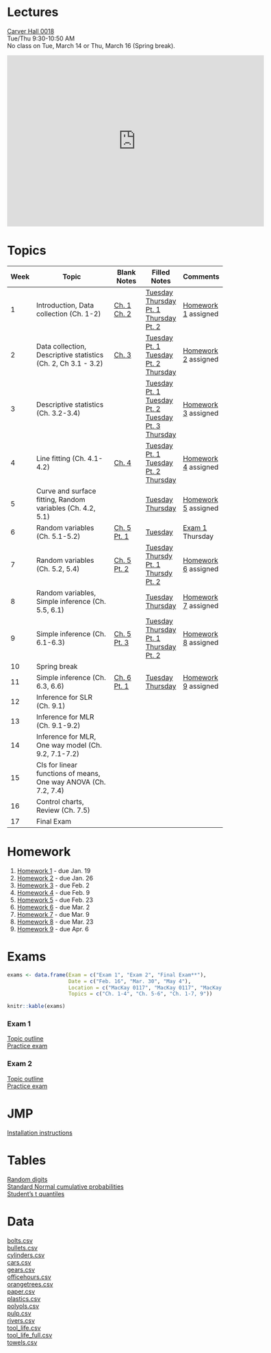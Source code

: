 <br/>

# Lectures

[Carver Hall 0018](http://www.fpm.iastate.edu/roomscheduling/room.asp?room_id=29)  
Tue/Thu 9:30-10:50 AM  
No class on Tue, March 14 or Thu, March 16 (Spring break).   

<iframe src="https://calendar.google.com/calendar/embed?src=iastate.edu_car6h4lm1hgecaiejjuehb3r1c%40group.calendar.google.com&amp;mode=WEEK&amp;height=600&amp;wkst=1&amp;bgcolor=%23FFFFFF&amp;ctz=America%2FChicago" style="border-width:0" width="600" height="400" frameborder="0" scrolling="no"></iframe>

# Topics

Week | Topic | Blank Notes | Filled Notes | Comments
--- | ---------------------- | -------- | -------- | -------- 
1  | Introduction, Data collection (Ch. 1-2) | [Ch. 1](notes/blank/01_introduction.pdf) <br/> [Ch. 2](notes/blank/02_collection.pdf)| [Tuesday](notes/filled/2017_01_10_01.pdf) <br/> [Thursday Pt. 1](notes/filled/2017_01_12_01.pdf) [Thursday Pt. 2](notes/filled/2017_01_12_02.pdf)| [Homework 1](homework/01.pdf) assigned
2  | Data collection, Descriptive statistics (Ch. 2, Ch 3.1 - 3.2) | [Ch. 3](notes/blank/03_descriptive.pdf) | [Tuesday Pt. 1](notes/filled/2017_01_17_01.pdf) [Tuesday Pt. 2](notes/filled/2017_01_17_02.pdf) [Thursday](notes/filled/2017_01_19_01.pdf) | [Homework 2](homework/02.pdf) assigned
3  | Descriptive statistics (Ch. 3.2-3.4) |  | [Tuesday Pt. 1](notes/filled/2017_01_24_01.pdf) [Tuesday Pt. 2](notes/filled/2017_01_24_02.pdf) [Tuesday Pt. 3](notes/filled/2017_01_24_03.pdf) [Thursday](notes/filled/2017_01_26_01.pdf)  | [Homework 3](homework/03.pdf) assigned  
4  | Line fitting (Ch. 4.1-4.2) | [Ch. 4](notes/blank/04_relationships.pdf) | [Tuesday Pt. 1](notes/filled/2017_01_31_01.pdf) [Tuesday Pt. 2](notes/filled/2017_01_31_02.pdf) [Thursday](notes/filled/2017_02_02_01.pdf) | [Homework 4](homework/04.pdf) assigned     
5  | Curve and surface fitting, Random variables (Ch. 4.2, 5.1) |  | [Tuesday](notes/filled/2017_02_07_01.pdf) [Thursday](notes/filled/2017_02_09_01.pdf) | [Homework 5](homework/05.pdf) assigned   
6  | Random variables (Ch. 5.1-5.2) | [Ch. 5 Pt. 1](notes/blank/05_probability_1.pdf) | [Tuesday](notes/filled/2017_02_14_01.pdf) | [Exam 1](#exams) Thursday   
7  | Random variables (Ch. 5.2, 5.4) | [Ch. 5 Pt. 2](notes/blank/05_probability_2.pdf) | [Tuesday](notes/filled/2017_02_21_01.pdf) [Thursdy Pt. 1](notes/filled/2017_02_23_01.pdf) [Thursdy Pt. 2](notes/filled/2017_02_23_02.pdf)  | [Homework 6](homework/06.pdf) assigned 
8  | Random variables, Simple inference (Ch. 5.5, 6.1) |  | [Tuesday](notes/filled/2017_02_28_01.pdf)  [Thursday](notes/filled/2017_03_02_01.pdf) | [Homework 7](homework/07.pdf) assigned  
9  | Simple inference (Ch. 6.1-6.3) | [Ch. 5 Pt. 3](notes/blank/05_probability_3.pdf) | [Tuesday](notes/filled/2017_03_07_01.pdf) [Thursday Pt. 1](notes/filled/2017_03_09_01.pdf) [Thursday Pt. 2](notes/filled/2017_03_09_02.pdf) | [Homework 8](homework/08.pdf) assigned  
10  | Spring break |  |  |    
11  | Simple inference (Ch. 6.3, 6.6) | [Ch. 6 Pt. 1](notes/blank/06_inference_1.pdf) | [Tuesday](notes/filled/2017_03_21_01.pdf) [Thursday](notes/filled/2017_03_23_01.pdf) | [Homework 9](homework/09.pdf) assigned  
12  | Inference for SLR (Ch. 9.1) |  |  |    
13  | Inference for MLR (Ch. 9.1-9.2) |  |  |    
14  | Inference for MLR, One way model (Ch. 9.2, 7.1-7.2) |  |  |    
15  | CIs for linear functions of means, One way ANOVA (Ch. 7.2, 7.4) |  |  |    
16  | Control charts, Review (Ch. 7.5) |  |  |   
17  | Final Exam |  |  |    

# Homework

1. [Homework 1](homework/01.pdf) - due Jan. 19
2. [Homework 2](homework/02.pdf) - due Jan. 26
3. [Homework 3](homework/03.pdf) - due Feb. 2
4. [Homework 4](homework/04.pdf) - due Feb. 9
5. [Homework 5](homework/05.pdf) - due Feb. 23
6. [Homework 6](homework/06.pdf) - due Mar. 2
7. [Homework 7](homework/07.pdf) - due Mar. 9
8. [Homework 8](homework/08.pdf) - due Mar. 23
9. [Homework 9](homework/09.pdf) - due Apr. 6
<!--
10. Homework 10 - due Apr. 13
11. Homework 11 - due Apr. 20
12. Homework 12 - due Apr. 27
-->

# Exams

```r
exams <- data.frame(Exam = c("Exam 1", "Exam 2", "Final Exam**"),
                    Date = c("Feb. 16", "Mar. 30", "May 4"),
                    Location = c("MacKay 0117", "MacKay 0117", "MacKay 0117"),
                    Topics = c("Ch. 1-4", "Ch. 5-6", "Ch. 1-7, 9"))

knitr::kable(exams)
```


### Exam 1

[Topic outline](exams/practice/exam_1_topics.pdf)  
[Practice exam](exams/practice/exam_1_practice.pdf)

### Exam 2

[Topic outline](exams/practice/exam_2_topics.pdf)  
[Practice exam](exams/practice/exam_2_practice.pdf)


# JMP

[Installation instructions](admin/jmp_install.pdf)

# Tables

[Random digits](tables/random-digits.pdf)  
[Standard Normal cumulative probabilities](tables/standard-normal.pdf)  
[Student's t quantiles](tables/t.pdf)

# Data

[bolts.csv](data/bolts.csv)  
[bullets.csv](data/bullets.csv)    
[cylinders.csv](data/cylinders.csv)    
[cars.csv](data/cars.csv)   
[gears.csv](data/gears.csv)   
[officehours.csv](data/officehours.csv)  
[orangetrees.csv](data/orangetrees.csv)   
[paper.csv](data/paper.csv)  
[plastics.csv](data/plastics.csv)  
[polyols.csv](data/polyols.csv)  
[pulp.csv](data/pulp.csv)  
[rivers.csv](data/rivers.csv)  
[tool_life.csv](data/tool_life.csv)  
[tool_life_full.csv](data/tool_life_full.csv)  
[towels.csv](data/towels.csv)
